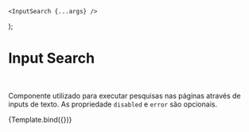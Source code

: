 <!-- Radio.stories.mdx -->


<Meta title="InputSearch" component={InputSearch} />

    <InputSearch {...args} />
);

# Input Search
<br/>

Componente utilizado para executar pesquisas nas páginas através de inputs de texto. As propriedade `disabled` e `error` são opcionais.

<Canvas>
  <Story
  name="inputSearch"
  args={{
    placeholder: "Input Search",
    name: "Input Search",
    value: null,
  }}>
    {Template.bind({})}
  </Story>
</Canvas>